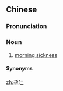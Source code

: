 ==Chinese==
{{zh-forms}}
{{wikipedia|lang=zh}}

===Pronunciation===
{{zh-pron
|m=yùntù
|c=jan6 tou3
|cat=n
}}

===Noun===
{{zh-noun}}

# [[morning sickness]]

====Synonyms====
{{zh-dial|害喜}}

{{zh-cat|Pregnancy}}

[[zh:孕吐]]